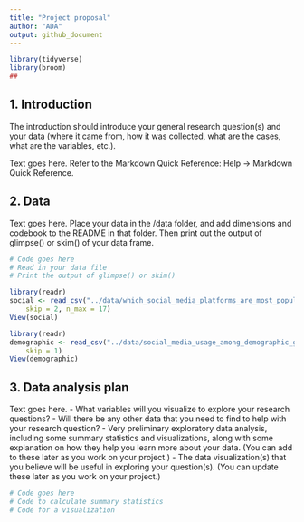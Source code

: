 ```yaml
---
title: "Project proposal"
author: "ADA"
output: github_document
---
```


```r
library(tidyverse)
library(broom)
## 
```

## 1. Introduction

The introduction should introduce your general research question(s) and your data (where it came from, how it was collected, what are the cases, what are the variables, etc.).

Text goes here. Refer to the Markdown Quick Reference: Help -> Markdown Quick Reference. 

## 2. Data

Text goes here. Place your data in the /data folder, and add dimensions and codebook to the README in that folder. Then print out the output of glimpse() or skim() of your data frame.

```r
# Code goes here
# Read in your data file
# Print the output of glimpse() or skim()

library(readr)
social <- read_csv("../data/which_social_media_platforms_are_most_popular_data_2024-11-13.csv", 
    skip = 2, n_max = 17)
View(social)

library(readr)
demographic <- read_csv("../data/social_media_usage_among_demographic_groups - Sheet1 (1).csv", 
    skip = 1)
View(demographic)
```

## 3. Data analysis plan

Text goes here.
- What variables will you visualize to explore your research questions?
- Will there be any other data that you need to find to help with your research question?
- Very preliminary exploratory data analysis, including some summary statistics and visualizations, along with some explanation on how they help you learn more about your data. (You can add to these later as you work on your project.)
- The data visualization(s) that you believe will be useful in exploring your question(s). (You can update these later as you work on your project.)


```r
# Code goes here
# Code to calculate summary statistics
# Code for a visualization
```
